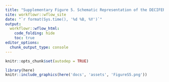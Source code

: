 ```yaml
---
title: "Supplementary Figure 5. Schematic Representation of the DECIFER Methodology"
site: workflowr::wflow_site
date: "`r format(Sys.time(), '%d %B, %Y')`"
output:
  workflowr::wflow_html:
    code_folding: hide
    toc: true
editor_options:
  chunk_output_type: console
---
```


```r
knitr::opts_chunk$set(autodep = TRUE)
```

```r
library(here)
knitr::include_graphics(here('docs', 'assets', 'FigureS5.png'))
```
